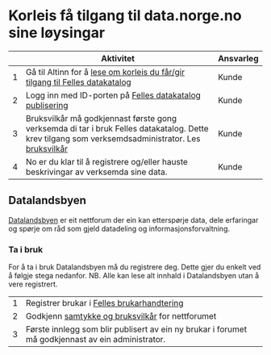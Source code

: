 # Korleis få tilgang til data.norge.no sine løysingar

|     | Aktivitet                                                                                                                                                                                         | Ansvarleg |
| --- | ------------------------------------------------------------------------------------------------------------------------------------------------------------------------------------------------- | --------- |
| 1   | Gå til Altinn for å [lese om korleis du får/gir tilgang til Felles datakatalog](https://info.altinn.no/skjemaoversikt/digitaliseringsdirektoratet/felles-datakatalog/)                            | Kunde     |
| 2   | Logg inn med ID-porten på [Felles datakatalog publisering](https://data.norge.no/publishing)                                                                                                      | Kunde     |
| 3   | Bruksvilkår må godkjennast første gong verksemda di tar i bruk Felles datakatalog. Dette krev tilgang som verksemdsadministrator. Les [bruksvilkår](https://data.norge.no/publishing/terms-of-use) | Kunde     |
| 4   | No er du klar til å registrere og/eller hauste beskrivingar av verksemda sine data.                                                                                                                 | Kunde     |

## Datalandsbyen

[Datalandsbyen](https://datalandsbyen.norge.no/) er eit nettforum der ein kan etterspørje data, dele erfaringar og spørje om råd som gjeld datadeling og informasjonsforvaltning.

### Ta i bruk

For å ta i bruk Datalandsbyen må du registrere deg. Dette gjer du enkelt ved å følgje stega nedanfor.
NB. Alle kan lese alt innhald i Datalandsbyen utan å vere registrert.

|     |                                                                                                                                                                     |
| --- | ------------------------------------------------------------------------------------------------------------------------------------------------------------------- |
| 1   | Registrer brukar i [Felles brukarhandtering](https://user.difi.no/auth/realms/difi/login-actions/authenticate?client_id=felles-datakatalog-prod&tab_id=VWHF5qpHL-g) |
| 2   | Godkjenn [samtykke og bruksvilkår](https://datalandsbyen.norge.no/consent) for nettforumet                                                                         |
| 3   | Første innlegg som blir publisert av ein ny brukar i forumet må godkjennast av ein administrator.                                                                |
